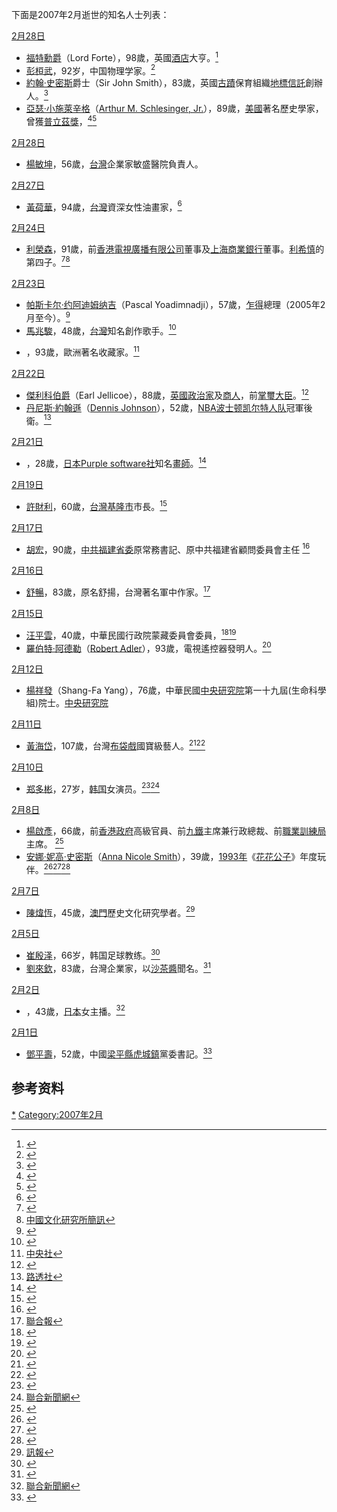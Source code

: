 {{MonthTOC|2007年|逝世人物列表}}

下面是2007年2月逝世的知名人士列表：

;[[2月28日|2月28日]]
*[[查爾斯·福特|福特勳爵]]（Lord Forte），98歲，英國[[酒店|酒店]]大亨。<ref>{{Cite web |url=http://news.bbc.co.uk/2/hi/uk_news/6403767.stm |title=BBC |accessdate=2012-01-16 |archive-date=2020-09-30 |archive-url=https://web.archive.org/web/20200930005448/http://news.bbc.co.uk/2/hi/uk_news/6403767.stm |dead-url=no }}</ref>
*[[彭桓武|彭桓武]]，92岁，中国物理学家。<ref>{{Cite web |url=http://www.itp.ac.cn/News/2006/peng.php |title=中国科学院理论物理研究所 |accessdate=2012-01-16 |archive-date=2007-09-27 |archive-url=https://web.archive.org/web/20070927032937/http://www.itp.ac.cn/News/2006/peng.php |dead-url=yes }}</ref>
*[[約翰·林賽·艾利克·史密斯|約翰·史密斯]]爵士（Sir John Smith），83歲，英國[[古蹟|古蹟]]保育組織[[地標信託|地標信託]]創辦人。<ref>{{Cite web |url=http://news.independent.co.uk/people/obituaries/article2314188.ece |title=獨立報 |accessdate=2012-01-16 |archive-date=2007-03-03 |archive-url=https://web.archive.org/web/20070303003430/http://news.independent.co.uk/people/obituaries/article2314188.ece |dead-url=no }}</ref>
*[[亞瑟·小施萊辛格|亞瑟·小施萊辛格]]（[[小亞瑟·史列辛格|Arthur M. Schlesinger, Jr.]]），89歲，[[美國|美國]]著名歷史學家，曾獲[[普立茲獎|普立茲獎]]，<ref>{{Cite web |url=http://hk.news.yahoo.com/070301/12/22tyd.html |title=明報 |accessdate=2007-03-04 |archive-date=2007-03-04 |archive-url=https://web.archive.org/web/20070304095641/http://hk.news.yahoo.com/070301/12/22tyd.html |dead-url=no }}</ref><ref>{{Cite web |url=http://www.nytimes.com/2007/02/28/washington/28cnd-schlesinger.html |title=紐約時報 |accessdate=2012-01-16 |archive-date=2020-03-20 |archive-url=https://web.archive.org/web/20200320131935/https://www.nytimes.com/2007/02/28/washington/28cnd-schlesinger.html |dead-url=no }}</ref>

;[[2月28日|2月28日]]
*[[楊敏坤|楊敏坤]]，56歲，[[台灣|台灣]]企業家敏盛醫院負責人。

;[[2月27日|2月27日]]
*[[黃荷華|黃荷華]]，94歲，[[台灣|台灣]]資深女性油畫家，<ref>{{Cite web |url=http://news.chinatimes.com/Chinatimes/newscontent/newscontent-artnews/0,3457,112007030100224+110513+20070301,00.html |title=中國時報 |accessdate=2012-01-16 |archive-date=2007-04-04 |archive-url=https://web.archive.org/web/20070404202642/http://news.chinatimes.com/Chinatimes/newscontent/newscontent-artnews/0,3457,112007030100224+110513+20070301,00.html |dead-url=yes }}</ref>

;[[2月24日|2月24日]]
*[[利榮森|利榮森]]，91歲，前[[香港|香港]][[電視廣播有限公司|電視廣播有限公司]]董事及[[上海商業銀行|上海商業銀行]]董事。[[利希慎|利希慎]]的第四子。<ref>{{Cite web |url=http://clementi.edu.hk/news.asp |title=金文泰中學 |accessdate=2012-01-16 |archive-date=2008-01-06 |archive-url=https://web.archive.org/web/20080106155906/http://clementi.edu.hk/news.asp |dead-url=yes }}</ref><ref>[http://www.cuhk.edu.hk/ics/general/newsletter/nl07_05.htm 中國文化研究所簡訊]</ref>

;[[2月23日|2月23日]]
*[[帕斯卡尔·约阿迪姆纳吉|帕斯卡尔·约阿迪姆纳吉]]（Pascal Yoadimnadji），57歲，[[乍得|乍得]]總理（2005年2月至今）。<ref>{{Cite web |url=http://news.xinhuanet.com/world/2007-02/23/content_5765238.htm |title=新華網 |accessdate=2012-01-16 |archive-date=2016-12-28 |archive-url=https://web.archive.org/web/20161228125743/http://news.xinhuanet.com/world/2007-02/23/content_5765238.htm |dead-url=no }}</ref>
*[[馬兆駿|馬兆駿]]，48歲，[[台灣|台灣]]知名創作歌手。<ref>{{Cite web |url=http://ettoday.com/2007/02/24/91-2058153.htm |title=東森新聞報 |access-date=2012-01-16 |archive-url=https://web.archive.org/web/20081006010530/http://ettoday.com/2007/02/24/91-2058153.htm |archive-date=2008-10-06 |dead-url=yes }}</ref>
*{{link-en|貝爾古恩|Heinz Berggruen}}，93歲，歐洲著名收藏家。<ref>[http://news.chinatimes.com/2007Cti/2007Cti-News/2007Cti-News-Content/0,4521,130504+132007022600821,00.html 中央社]{{dead link|date=2018年5月 |bot=InternetArchiveBot |fix-attempted=yes }}</ref>

;[[2月22日|2月22日]]
*[[喬治·派翠克·約翰·拉什沃思·傑利科，第二代傑利科伯爵|傑利科伯爵]]（Earl Jellicoe），88歲，[[英國|英國]][[政治家|政治家]]及[[商人|商人]]，前[[掌璽大臣|掌璽大臣]]。<ref>{{Cite web |url=http://news.independent.co.uk/people/obituaries/article2300414.ece |title=獨立報 |accessdate=2012-01-16 |archive-date=2007-11-19 |archive-url=https://web.archive.org/web/20071119112513/http://news.independent.co.uk/people/obituaries/article2300414.ece |dead-url=yes }}</ref>
*[[丹尼斯·約翰遜|丹尼斯·約翰遜]]（[[丹尼斯·強森|Dennis Johnson]]），52歲，[[NBA|NBA]][[波士顿凯尔特人队|波士顿凯尔特人队]]冠軍後衛。<ref>[http://cnt.today.reuters.com/news/newsArticle.aspx?type=sportsNews&storyID=2007-02-23T112620Z_01_NOOTR_RTRJONC_0_ChinaT-229741-1.xm 路透社]{{dead link|date=十一月 2017 |bot=InternetArchiveBot }}</ref>

;[[2月21日|2月21日]]
*{{link-ja|岩崎考司|岩崎考司}}，28歲，[[日本|日本]][[Purple_software社|Purple software社]]知名[[畫師|畫師]]。<ref>{{Cite web |url=http://www.pcgames.com.cn/cartoon/news/guowainews/0703/868754.html |title=Pcgames |accessdate=2012-01-16 |archive-date=2007-09-28 |archive-url=https://web.archive.org/web/20070928011038/http://www.pcgames.com.cn/cartoon/news/guowainews/0703/868754.html |dead-url=no }}</ref>

;[[2月19日|2月19日]]
*[[許財利|許財利]]，60歲，[[台灣|台灣]][[基隆市|基隆市]]市長。<ref>{{Cite web |url=http://www.ettoday.com/2007/02/19/122-2057159.htm |title=東森新聞報 |access-date=2012-01-16 |archive-url=https://web.archive.org/web/20070929222641/http://www.ettoday.com/2007/02/19/122-2057159.htm |archive-date=2007-09-29 |dead-url=yes }}</ref>

;[[2月17日|2月17日]]
*[[胡宏_(官员)|胡宏]]，90歲，[[中共福建省委|中共福建省委]]原常務書記、原中共福建省顧問委員會主任 <ref>{{Cite web |url=http://news.xinhuanet.com/politics/2007-03/26/content_5896661.htm |title=新華網 |accessdate=2012-01-16 |archive-date=2016-12-28 |archive-url=https://web.archive.org/web/20161228034707/http://news.xinhuanet.com/politics/2007-03/26/content_5896661.htm |dead-url=no }}</ref>

;[[2月16日|2月16日]]
*[[舒暢_(台灣作家)|舒暢]]，83歲，原名舒揚，台灣著名軍中作家。<ref>[http://udn.com/NEWS/READING/REA8/3740773.shtml 聯合報]</ref>

;[[2月15日|2月15日]]
*[[汪平雲|汪平雲]]，40歲，中華民國行政院蒙藏委員會委員，<ref>{{Cite web |url=http://news.chinatimes.com/2007Cti/2007Cti-News/2007Cti-News-Content/0,4521,110501+112007021600028,00.html |title=中國時報 |accessdate=2012-01-16 |archive-date=2007-02-18 |archive-url=https://web.archive.org/web/20070218155745/http://news.chinatimes.com/2007Cti/2007Cti-News/2007Cti-News-Content/0,4521,110501+112007021600028,00.html |dead-url=yes }}</ref><ref>{{Cite web |url=http://news.xinhuanet.com/tai_gang_ao/2007-02/16/content_5746166.htm |title=新華網 |accessdate=2012-01-16 |archive-date=2016-12-28 |archive-url=https://web.archive.org/web/20161228034709/http://news.xinhuanet.com/tai_gang_ao/2007-02/16/content_5746166.htm |dead-url=no }}</ref>
*[[羅伯特·阿德勒|羅伯特·阿德勒]]（[[罗伯特·阿德勒|Robert Adler]]），93歲，電視遙控器發明人。<ref>{{Cite web |url=http://hk.news.yahoo.com/070217/12/220he.html |title=明報 |accessdate=2007-02-19 |archive-date=2007-02-19 |archive-url=https://web.archive.org/web/20070219095223/http://hk.news.yahoo.com/070217/12/220he.html |dead-url=no }}</ref>

;[[2月12日|2月12日]]
*[[楊祥發|楊祥發]]（Shang-Fa Yang），76歲，中華民國[[中央研究院|中央研究院]]第一十九屆(生命科學組)院士。[https://academicians.sinica.edu.tw/index.php?func=1-D 中央研究院]{{Wayback|url=https://academicians.sinica.edu.tw/index.php?func=1-D |date=20161102125806 }}</ref>

;[[2月11日|2月11日]]
*[[黃海岱|黃海岱]]，107歲，台灣[[布袋戲|布袋戲]]國寶級藝人。<ref>{{Cite web |url=http://www.tvbs.com.tw/NEWS/NEWS_LIST.asp?no=yehmin20070211004806 |title=TVBS新聞 |accessdate=2012-01-16 |archive-date=2016-12-28 |archive-url=https://web.archive.org/web/20161228034220/http://www.tvbs.com.tw/NEWS/NEWS_LIST.asp?no=yehmin20070211004806 |dead-url=no }}</ref><ref>{{Cite web |url=http://news.chinatimes.com/2007Cti/2007Cti-Rtn/2007Cti-Rtn-Content/0,4526,110107+112007021100324,00.html |title=中時電子報 |accessdate=2012-01-16 |archive-date=2007-02-13 |archive-url=https://web.archive.org/web/20070213101538/http://news.chinatimes.com/2007Cti/2007Cti-Rtn/2007Cti-Rtn-Content/0,4526,110107+112007021100324,00.html |dead-url=yes }}</ref>

;[[2月10日|2月10日]]
*[[郑多彬_(1980年)|郑多彬]]，27岁，[[韩国|韩国]]女演员。<ref>{{Cite web |url=http://yule.sohu.com/s2007/zhengduobin/ |title=搜狐娱乐 |accessdate=2012-01-16 |archive-date=2020-09-26 |archive-url=https://web.archive.org/web/20200926034415/https://yule.sohu.com/s2007/zhengduobin/ |dead-url=no }}</ref><ref>[http://chinese.yna.co.kr/services/cb/article.asp?Nid=20070210110630J1&Cid=04 聯合新聞網]{{dead link|date=十一月 2017 |bot=InternetArchiveBot }}</ref>

;[[2月8日|2月8日]]
*[[楊啟彥|楊啟彥]]，66歲，前[[港英政府|香港政府]]高級官員、前[[九鐵|九鐵]]主席兼行政總裁、前[[職業訓練局|職業訓練局]]主席。 <ref>{{Cite web |url=http://pshweb02.881903.com/apps/news/html/news/20070208/2007020823010817900.htm |title=商業電台 |accessdate=2012-01-16 |archive-date=2007-03-25 |archive-url=https://web.archive.org/web/20070325191916/http://pshweb02.881903.com/apps/news/html/news/20070208/2007020823010817900.htm |dead-url=yes }}</ref>
*[[安娜·妮高·史密斯|安娜·妮高·史密斯]]（[[安娜·妮可·史密斯|Anna Nicole Smith]]），39歲，[[1993年|1993年]]《[[花花公子|花花公子]]》年度玩伴。<ref>{{Cite web |url=http://www.cnn.com/2007/SHOWBIZ/TV/02/08/anna.nicole.collapses/ |title=CNN |accessdate=2012-01-16 |archive-date=2020-08-09 |archive-url=https://web.archive.org/web/20200809212511/http://www.cnn.com/2007/SHOWBIZ/TV/02/08/anna.nicole.collapses/ |dead-url=no }}</ref><ref>{{Cite web |url=http://news.xinhuanet.com/world/2007-02/09/content_5718802.htm |title=新華網 |accessdate=2012-01-16 |archive-date=2016-12-27 |archive-url=https://web.archive.org/web/20161227201901/http://news.xinhuanet.com/world/2007-02/09/content_5718802.htm |dead-url=no }}</ref><ref>{{Cite web |url=http://202.83.202.205/htm/INews/20070209/ta50726w.htm |title=明報 |accessdate=2012-01-16 |archive-date=2007-09-28 |archive-url=https://web.archive.org/web/20070928222909/http://202.83.202.205/htm/INews/20070209/ta50726w.htm |dead-url=yes }}</ref>

;[[2月7日|2月7日]]
*[[陳煒恆|陳煒恆]]，45歲，[[澳門|澳門]]歷史文化研究學者。<ref>[http://home.macau.ctm.net/~sonpou/1002/Mag.htm 訊報]{{dead link|date=2018年2月 |bot=InternetArchiveBot |fix-attempted=yes }}</ref>

;[[2月5日|2月5日]]
*[[崔殷泽|崔殷泽]]，66岁，韩国足球教练。<ref>{{Cite web |url=http://sports.qq.com/a/20070206/000431.htm |title=騰訊體育 |accessdate=2012-01-16 |archive-date=2017-11-11 |archive-url=https://web.archive.org/web/20171111090423/http://sports.qq.com/a/20070206/000431.htm |dead-url=no }}</ref>
*[[劉來欽|劉來欽]]，83歲，台灣企業家，以[[沙茶醬|沙茶醬]]聞名。<ref>{{Cite web |url=http://www.ettoday.com/2007/02/14/327-2055721.htm |title=東森新聞 |accessdate=2012-01-16 |archive-date=2007-09-29 |archive-url=https://web.archive.org/web/20070929224843/http://www.ettoday.com/2007/02/14/327-2055721.htm |dead-url=no }}</ref>

;[[2月2日|2月2日]]
*{{link-ja|大杉君枝|大杉君枝}}，43歲，[[日本|日本]]女主播。<ref>[http://tw.news.yahoo.com/article/url/d/a/070204/2/a65k.html 聯合新聞網]{{dead link|date=十一月 2017 |bot=InternetArchiveBot }}</ref>

;[[2月1日|2月1日]]
*[[鄧平壽|鄧平壽]]，52歲，中國[[梁平縣|梁平縣]][[虎城鎮|虎城鎮]]黨委書記。<ref>{{Cite web |url=http://www.cnr.cn/tfmb/dps/jj/200706/t20070613_504489921.html |title=中國廣播網 |accessdate=2012-01-16 |archive-date=2016-03-07 |archive-url=https://web.archive.org/web/20160307102924/http://www.cnr.cn/tfmb/dps/jj/200706/t20070613_504489921.html |dead-url=no }}</ref>

== 参考资料 ==
{{reflist}}

{{各年各月份逝世人物}}

[[Category:2007年逝世|*]]
[[Category:2007年2月|Category:2007年2月]]
